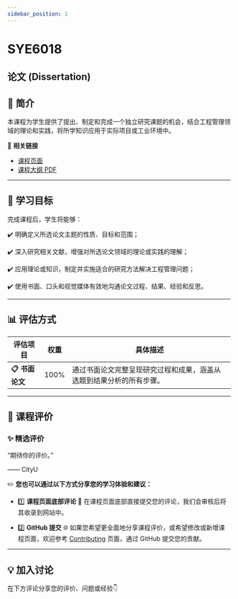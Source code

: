 ```yaml
---
sidebar_position: 1
---
```


# SYE6018
## 论文 (Dissertation)

## **📘 简介**
本课程为学生提供了提出、制定和完成一个独立研究课题的机会，结合工程管理领域的理论和实践，将所学知识应用于实际项目或工业环境中。

🔗 **相关链接**
- [课程页面](https://www.cityu.edu.hk/catalogue/pg/202425/course/SYE6018.htm)
- [课程大纲 PDF](https://www.cityu.edu.hk/catalogue/pg/202425/course/SYE6018.pdf)

---

## **🎯 学习目标**

完成课程后，学生将能够：

✔️ 明确定义所选论文主题的性质、目标和范围；

✔️ 深入研究相关文献，增强对所选论文领域的理论或实践的理解；

✔️ 应用理论或知识，制定并实施适合的研究方法解决工程管理问题；

✔️ 使用书面、口头和视觉媒体有效地沟通论文过程、结果、经验和反思。

---

## **📊 评估方式**

| **评估项目**          | **权重** | **具体描述**                                                                                       |
|----------------------|---------|---------------------------------------------------------------------------------------------------|
| **📋 书面论文**        | 100%     | 通过书面论文完整呈现研究过程和成果，涵盖从选题到结果分析的所有步骤。                                           |

---

## **💬 课程评价**

### ✨ **精选评价**
<div className={commentStyles.commentBox}>
    <p className={commentStyles.commentText}>
        “期待你的评价。”
    </p>
    <p className={commentStyles.commentAuthor}>—— CityU</p>
</div>

✏️ **您也可以通过以下方式分享您的学习体验和建议：**

- 1️⃣ **课程页面底部评论**
💬 在课程页面底部直接提交您的评论，我们会审核后将其收录到网站中。

- 2️⃣ **GitHub 提交**
🌐 如果您希望更全面地分享课程评价，或希望修改或新增课程页面，欢迎参考 [Contributing](https://penjc.github.io/cityU-navigator/contributing) 页面，通过 GitHub 提交您的贡献。

---

## **💡 加入讨论**

在下方评论分享您的评价、问题或经验👇
<Utterances />